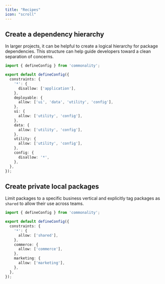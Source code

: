 ```yaml
---
title: "Recipes"
icon: "scroll"
---
```


## Create a dependency hierarchy

In larger projects, it can be helpful to create a logical hierarchy for package dependencies.
This structure can help guide developers toward a clean separation of concerns.

```ts filename="commonality.config.ts"
import { defineConfig } from 'commonality';

export default defineConfig({
  constraints: {
    '*': {
      disallow: ['application'],
    },
    deployable: {
      allow: ['ui', 'data', 'utility', 'config'],
    },
    ui: {
      allow: ['utility', 'config'],
    },
    data: {
      allow: ['utility', 'config'],
    },
    utility: {
      allow: ['utility', 'config'],
    },
    config: {
      disallow: '*',
    },
  },
});
```

## Create private local packages

Limit packages to a specific business vertical and explicitly tag packages as `shared` to allow their use across teams.

```ts filename="commonality.config.ts"
import { defineConfig } from 'commonality';

export default defineConfig({
  constraints: {
    '*': {
      allow: ['shared'],
    },
    commerce: {
      allow: ['commerce'],
    },
    marketing: {
      allow: ['marketing'],
    },
  },
});
```

